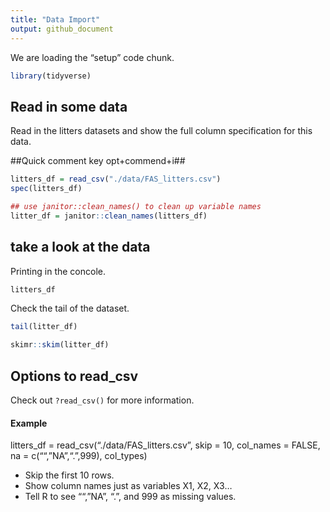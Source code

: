```yaml
---
title: "Data Import"
output: github_document
---
```

We are loading the "setup" code chunk.
```r
library(tidyverse)
```

## Read in some data

Read in the litters datasets and show the full column specification for this data.

##Quick comment key opt+commend+i##
```r
litters_df = read_csv("./data/FAS_litters.csv")
spec(litters_df)

## use janitor::clean_names() to clean up variable names
litter_df = janitor::clean_names(litters_df)
```

## take a look at the data

Printing in the concole.
```r
litters_df
```

Check the tail of the dataset. 
```r
tail(litter_df)
```

```r
skimr::skim(litter_df)
```

## Options to read_csv

Check out `?read_csv()` for more information.

#### Example

litters_df = read_csv("./data/FAS_litters.csv", skip = 10, col_names = FALSE, na = c("","NA",".",999), col_types)

- Skip the first 10 rows.
- Show column names just as variables X1, X2, X3...
- Tell R to see "", "NA", ".", and 999 as missing values.








